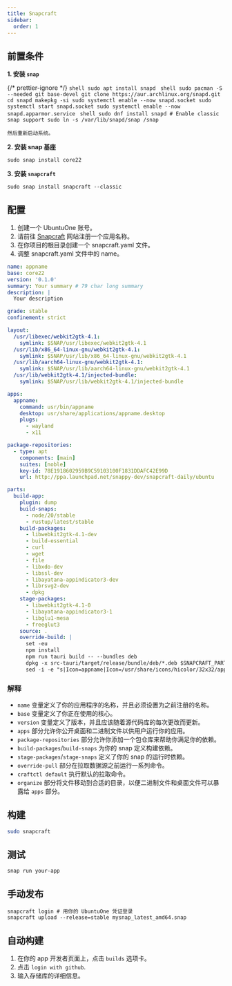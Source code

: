 ```yaml
---
title: Snapcraft
sidebar:
  order: 1
---
```


## 前置条件


**1. 安装 `snap`**

{/* prettier-ignore */}
<Tabs syncKey="distro">
  <TabItem label="Debian">
    ```shell
    sudo apt install snapd
    ```
  </TabItem>
  <TabItem label="Arch">
    ```shell
    sudo pacman -S --needed git base-devel
    git clone https://aur.archlinux.org/snapd.git
    cd snapd
    makepkg -si
    sudo systemctl enable --now snapd.socket
    sudo systemctl start snapd.socket
    sudo systemctl enable --now snapd.apparmor.service
    ```
  </TabItem>
  <TabItem label="Fedora">
    ```shell
    sudo dnf install snapd
    # Enable classic snap support
    sudo ln -s /var/lib/snapd/snap /snap
    ```

    然后重新启动系统。

  </TabItem>
</Tabs>

**2. 安装 snap 基座**

```shell
sudo snap install core22
```

**3. 安装 `snapcraft`**

```shell
sudo snap install snapcraft --classic
```

## 配置

1. 创建一个 UbuntuOne 账号。
2. 请前往 [Snapcraft](https://snapcraft.io) 网站注册一个应用名称。
3. 在你项目的根目录创建一个 snapcraft.yaml 文件。
4. 调整 snapcraft.yaml 文件中的 name。

```yaml
name: appname
base: core22
version: '0.1.0'
summary: Your summary # 79 char long summary
description: |
  Your description

grade: stable
confinement: strict

layout:
  /usr/libexec/webkit2gtk-4.1:
    symlink: $SNAP/usr/libexec/webkit2gtk-4.1
  /usr/lib/x86_64-linux-gnu/webkit2gtk-4.1:
    symlink: $SNAP/usr/lib/x86_64-linux-gnu/webkit2gtk-4.1
  /usr/lib/aarch64-linux-gnu/webkit2gtk-4.1:
    symlink: $SNAP/usr/lib/aarch64-linux-gnu/webkit2gtk-4.1
  /usr/lib/webkit2gtk-4.1/injected-bundle:
    symlink: $SNAP/usr/lib/webkit2gtk-4.1/injected-bundle

apps:
  appname:
    command: usr/bin/appname
    desktop: usr/share/applications/appname.desktop
    plugs:
      - wayland
      - x11

package-repositories:
  - type: apt
    components: [main]
    suites: [noble]
    key-id: 78E1918602959B9C59103100F1831DDAFC42E99D
    url: http://ppa.launchpad.net/snappy-dev/snapcraft-daily/ubuntu

parts:
  build-app:
    plugin: dump
    build-snaps:
      - node/20/stable
      - rustup/latest/stable
    build-packages:
      - libwebkit2gtk-4.1-dev
      - build-essential
      - curl
      - wget
      - file
      - libxdo-dev
      - libssl-dev
      - libayatana-appindicator3-dev
      - librsvg2-dev
      - dpkg
    stage-packages:
      - libwebkit2gtk-4.1-0
      - libayatana-appindicator3-1
      - libglu1-mesa
      - freeglut3
    source: .
    override-build: |
      set -eu
      npm install
      npm run tauri build -- --bundles deb
      dpkg -x src-tauri/target/release/bundle/deb/*.deb $SNAPCRAFT_PART_INSTALL/
      sed -i -e "s|Icon=appname|Icon=/usr/share/icons/hicolor/32x32/apps/appname.png|g" $SNAPCRAFT_PART_INSTALL/usr/share/applications/appname.desktop
```

### 解释

- `name` 变量定义了你的应用程序的名称，并且必须设置为之前注册的名称。
- `base` 变量定义了你正在使用的核心。
- `version` 变量定义了版本，并且应该随着源代码库的每次更改而更新。
- `apps` 部分允许你公开桌面和二进制文件以供用户运行你的应用。
- `package-repositories` 部分允许你添加一个包仓库来帮助你满足你的依赖。
- `build-packages`/`build-snaps` 为你的 snap 定义构建依赖。
- `stage-packages`/`stage-snaps` 定义了你的 snap 的运行时依赖。
- `override-pull` 部分在拉取数据源之前运行一系列命令。
- `craftctl default` 执行默认的拉取命令。
- `organize` 部分将文件移动到合适的目录，以便二进制文件和桌面文件可以暴露给 `apps` 部分。

## 构建

```sh
sudo snapcraft
```

## 测试

```shell
snap run your-app
```

## 手动发布

```shell
snapcraft login # 用你的 UbuntuOne 凭证登录
snapcraft upload --release=stable mysnap_latest_amd64.snap
```

## 自动构建

1. 在你的 app 开发者页面上，点击 `builds` 选项卡。
2. 点击 `login with github`.
3. 输入存储库的详细信息。
